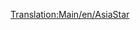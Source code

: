 [[Translation:Main/en/AsiaStar]]{{en/-}}{{Template:<!--Trains-->pociągi/Pl
|Image=[[File:en/Asiastar.png]]
|Name="AsiaStar"
|Cost=£50,390 ($100,780)
|Speed=265 km/h (165 mph)
|Weight=94 t
|Power=8,000 hp (5.966 kW)
|Annual=£3,514 ($7,028)
|Designed=1992
|Lifespan=25
|Capacity=N/A
|Description=Jest to najszybsza lokomotywa [[Main/en/Electrified railways|electric-rail]] w grze. Występuje jako para lokomotyw elektrycznych dużej mocy - po jednej na każdym końcu pociągu.
|Real-life=Ten pociąg jest odpowiednikiem Transport Tycoon pociągu [http://www.wikipedia.org/wiki/British Rail Class 373 Eurostar (class 373)] (który obsługuje tunel pod kanałem La Manche), a później modeli [http://www.wikipedia.org/wiki/TGV TGV] .
}}